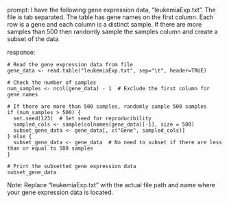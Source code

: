 prompt:
I have the following gene expression data, "leukemiaExp.txt". The file is tab separated. The table has gene names on the first column. Each row is a gene and each column is a distinct sample.  If there are more samples than 500 then randomly sample the samples column and create a subset of the data

response:
```
# Read the gene expression data from file
gene_data <- read.table("leukemiaExp.txt", sep="\t", header=TRUE)

# Check the number of samples
num_samples <- ncol(gene_data) - 1  # Exclude the first column for gene names

# If there are more than 500 samples, randomly sample 500 samples
if (num_samples > 500) {
  set.seed(123)  # Set seed for reproducibility
  sampled_cols <- sample(colnames(gene_data)[-1], size = 500)
  subset_gene_data <- gene_data[, c("Gene", sampled_cols)]
} else {
  subset_gene_data <- gene_data  # No need to subset if there are less than or equal to 500 samples
}

# Print the subsetted gene expression data
subset_gene_data
```
Note: Replace "leukemiaExp.txt" with the actual file path and name where your gene expression data is located.

